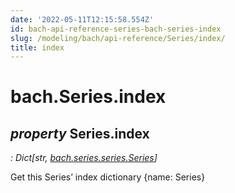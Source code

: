 ```yaml
---
date: '2022-05-11T12:15:58.554Z'
id: bach-api-reference-series-bach-series-index
slug: /modeling/bach/api-reference/Series/index/
title: index
---
```


# bach.Series.index

<div className="property">

## <span className="type-annotation"><em>property </em></span> <span className="additional-name">Series.</span><span className="name">index</span>

<span className="type-annotation"><em>

: Dict[str, [bach.series.series.Series](/modeling/bach/api-reference/Series/index.mdx)]

</em></span> 


<div className="content">

Get this Series’ index dictionary {name: Series}


</div>


</div>
